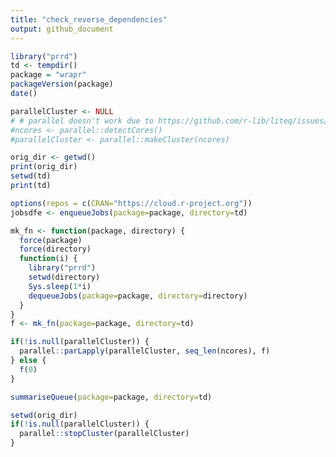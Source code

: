 ```yaml
---
title: "check_reverse_dependencies"
output: github_document
---
```


```r
library("prrd")
td <- tempdir()
package = "wrapr"
packageVersion(package)
date()

parallelCluster <- NULL
# # parallel doesn't work due to https://github.com/r-lib/liteq/issues/22
#ncores <- parallel::detectCores()
#parallelCluster <- parallel::makeCluster(ncores)

orig_dir <- getwd()
print(orig_dir)
setwd(td)
print(td)

options(repos = c(CRAN="https://cloud.r-project.org"))
jobsdfe <- enqueueJobs(package=package, directory=td)

mk_fn <- function(package, directory) {
  force(package)
  force(directory)
  function(i) {
    library("prrd")
    setwd(directory)
    Sys.sleep(1*i)
    dequeueJobs(package=package, directory=directory)
  }
}
f <- mk_fn(package=package, directory=td)

if(!is.null(parallelCluster)) {
  parallel::parLapply(parallelCluster, seq_len(ncores), f)
} else {
  f(0)
}

summariseQueue(package=package, directory=td)

setwd(orig_dir)
if(!is.null(parallelCluster)) {
  parallel::stopCluster(parallelCluster)
}

```

